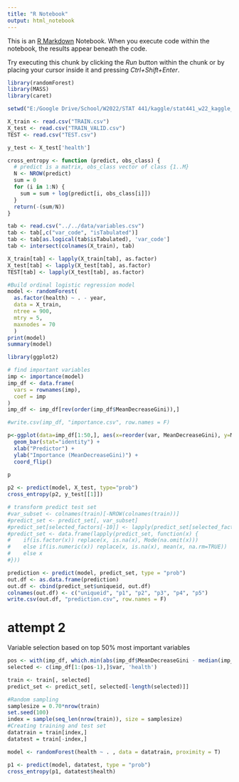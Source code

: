 ```yaml
---
title: "R Notebook"
output: html_notebook
---
```


This is an [R Markdown](http://rmarkdown.rstudio.com) Notebook. When you execute code within the notebook, the results appear beneath the code. 

Try executing this chunk by clicking the *Run* button within the chunk or by placing your cursor inside it and pressing *Ctrl+Shift+Enter*. 

```r
library(randomForest)
library(MASS)
library(caret)

setwd("E:/Google Drive/School/W2022/STAT 441/kaggle/stat441_w22_kaggle_project/murphy/randomforest")

X_train <- read.csv("TRAIN.csv")
X_test <- read.csv("TRAIN_VALID.csv")
TEST <- read.csv("TEST.csv")

y_test <- X_test['health']

cross_entropy <- function (predict, obs_class) {
  # predict is a matrix, obs_class vector of class {1..M}
  N <- NROW(predict)
  sum = 0
  for (i in 1:N) {
    sum = sum + log(predict[i, obs_class[i]])
  }
  return(-(sum/N))
}
```

```r
tab <- read.csv("../../data/variables.csv")
tab <- tab[,c("var_code", "isTabulated")]
tab <- tab[as.logical(tab$isTabulated), 'var_code']
tab <- intersect(colnames(X_train), tab)

X_train[tab] <- lapply(X_train[tab], as.factor)
X_test[tab] <- lapply(X_test[tab], as.factor)
TEST[tab] <- lapply(X_test[tab], as.factor)
```

```r
#Build ordinal logistic regression model
model <- randomForest(
  as.factor(health) ~ . - year, 
  data = X_train,
  ntree = 900,
  mtry = 5,
  maxnodes = 70
  )
print(model)
summary(model)
```

```r
library(ggplot2)

# find important variables
imp <- importance(model)
imp_df <- data.frame(
  vars = rownames(imp),
  coef = imp
)
imp_df <- imp_df[rev(order(imp_df$MeanDecreaseGini)),]

#write.csv(imp_df, "importance.csv", row.names = F)

p<-ggplot(data=imp_df[1:50,], aes(x=reorder(var, MeanDecreaseGini), y=MeanDecreaseGini)) +
  geom_bar(stat="identity") +
  xlab("Predictor") +
  ylab("Importance (MeanDecreaseGini)") +
  coord_flip()
  
p
```

```r
p2 <- predict(model, X_test, type="prob")
cross_entropy(p2, y_test[[1]])

# transform predict test set
#var_subset <- colnames(train)[-NROW(colnames(train))]
#predict_set <- predict_set[, var_subset]
#predict_set[selected_factors[-10]] <- lapply(predict_set[selected_factors[-10]] , as.factor)
#predict_set <- data.frame(lapply(predict_set, function(x) {
#    if(is.factor(x)) replace(x, is.na(x), Mode(na.omit(x)))
#    else if(is.numeric(x)) replace(x, is.na(x), mean(x, na.rm=TRUE))
#    else x
#}))

prediction <- predict(model, predict_set, type = "prob")
out.df <- as.data.frame(prediction)
out.df <- cbind(predict_set$uniqueid, out.df)
colnames(out.df) <- c("uniqueid", "p1", "p2", "p3", "p4", "p5")
write.csv(out.df, "prediction.csv", row.names = F)
```

# attempt 2

Variable selection based on top 50% most important variables

```r
pos <- with(imp_df, which.min(abs(imp_df$MeanDecreaseGini - median(imp_df$MeanDecreaseGini))))
selected <- c(imp_df[1:(pos-1),]$var, 'health')

train <- train[, selected]
predict_set <- predict_set[, selected[-length(selected)]]

#Random sampling 
samplesize = 0.70*nrow(train)
set.seed(100)
index = sample(seq_len(nrow(train)), size = samplesize)
#Creating training and test set 
datatrain = train[index,]
datatest = train[-index,]

model <- randomForest(health ~ . , data = datatrain, proximity = T)

p1 <- predict(model, datatest, type = "prob")
cross_entropy(p1, datatest$health)
```






